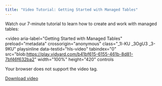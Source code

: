 ---
title: "Video Tutorial: Getting Started with Managed Tables"
---


Watch our 7-minute tutorial to learn how to create and work with managed tables:

<video
  aria-label="Getting Started with Managed Tables"
  preload="metadata"
  crossorigin="anonymous"
  class="_1l-KU _3OgU3 _3-9KU"
  playsinline
  data-testid="hls-video"
  tabindex="0"
  src="blob:https://play.vidyard.com/b41bf615-6155-461b-8d81-7bf46f632ba2"
  width="100%"
  height="420"
  controls
>
  Your browser does not support the video tag.
</video>

[Download video](https://offers.solvexia.com/hubfs/Getting%20started%20with%20managed%20tables.mp4)
